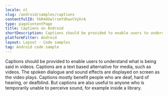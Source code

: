```yaml
---
locale: nl
slug: /android/samples/captions
contentfulID: 5kR44UwlrsmfdhwvCVyhrA
type: pageContentPage
title: Captions on Android
shortDescription: Captions should be provided to enable users to understand what is being said in videos.
platformFilter: Android
layout: Layout - Code samples
tag: Android code sample
---
```


Captions should be provided to enable users to understand what is being said in videos. Captions are a text based alternative for media, such as videos. The spoken dialogue and sound effects are displayed on screen as the video plays. Captions mostly benefit people who are deaf, hard of hearing, or deafblind. But captions are also useful to anyone who is temporarily unable to perceive sound, for example inside a library.

<CodeSample id="media-captions" locale="nl" platform="android"/>